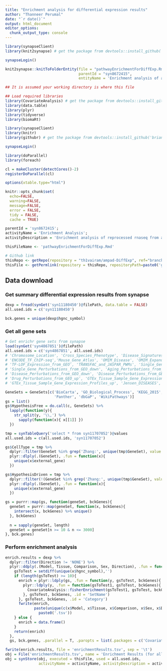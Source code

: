```yaml
---
title: "Enrichment analysis for differential expression results"
author: "Thanneer Perumal"
date: "`r date()`"
output: html_document
editor_options: 
  chunk_output_type: console
---
```

```r
library(synapseClient)
library(knit2synapse) # get the package from devtools::install_github('Sage-Bionetworks/knit2synapse')

synapseLogin()

knit2synapse::knitToFolderEntity(file = "pathwayEnrichmentForDiffExp.Rmd",
                                 parentId = "syn8672415",
                                 entityName = 'Enrichment analysis of all differentialy expressed genes')
```

```r
## It is assumed your working directory is where this file

## Load required libraries
library(CovariateAnalysis) # get the package from devtools::install_github('th1vairam/CovariateAnalysis@dev')
library(data.table)
library(plyr)
library(tidyverse)
library(biomaRt)

library(synapseClient)
library(knitr)
library(githubr) # get the package from devtools::install_github('brian-bot/githubr')

synapseLogin()

library(doParallel)
library(foreach)

cl = makeCluster(detectCores()-2)
registerDoParallel(cl)

options(xtable.type="html")

knitr::opts_chunk$set(
  echo=FALSE,
  warning=FALSE,
  message=FALSE,
  error = FALSE,
  tidy = FALSE,
  cache = TRUE)
```

```r
parentId = 'syn8672415';
activityName = 'Enrichment Analysis';
activityDescription = 'Enrichment analysis of reprocessed rnaseq from all 7 brain regions';

thisFileName <- 'pathwayEnrichmentForDiffExp.Rmd'

# Github link
thisRepo <- getRepo(repository = "th1vairam/ampad-DiffExp", ref="branch", refName='geneLevelAnalysis')
thisFile <- getPermlink(repository = thisRepo, repositoryPath=paste0('gene_level_analysis/',thisFileName))
```

## Data download
### Get summary differential expression results from synapse
```r
dexp = fread(synGet('syn11180450')@filePath, data.table = FALSE)
all.used.ids = c('syn11180450')

bck.genes = unique(dexp$hgnc_symbol)
```

### Get all gene sets
```r
# Get enrichr gene sets from synapse
load(synGet('syn4867851')@filePath)
all.used.ids = c('syn4867851', all.used.ids)
# 'Chromosome_Location', 'Cross_Species_Phenotype', 'Disease_Signatures_from_GEO_down', 'Disease_Signatures_from_GEO_up',
# 'ENCODE_TF_ChIP-seq','Mouse_Gene_Atlas', 'OMIM_Disease', 'OMIM_Expanded', 'TargetScan_microRNA',
# 'TF-LOF_Expression_from_GEO', 'TRANSFAC_and_JASPAR_PWMs', 'Single_Gene_Perturbations_from_GEO_up',
# 'Single_Gene_Perturbations_from_GEO_down', 'Aging_Perturbations_from_GEO_down', 'Aging_Perturbations_from_GEO_up', 
# 'Disease_Perturbations_from_GEO_down', 'Disease_Perturbations_from_GEO_up', 'DrugMatrix', 'Drug_Perturbations_from_GEO_down',
# 'Drug_Perturbations_from_GEO_up', 'GTEx_Tissue_Sample_Gene_Expression_Profiles_down',
# 'GTEx_Tissue_Sample_Gene_Expression_Profiles_up', 'Jensen_DISEASES', 'RNA-Seq_Disease_Gene_and_Drug_Signatures_from_GEO'

GeneSets = GeneSets[c('BioCarta', 'GO_Biological_Process', 'KEGG_2015', 'Reactome', 
                      'Panther', 'dbGaP', 'WikiPathways')]
gs = list()
gs$HypothesisFree = do.call(c, GeneSets) %>%
  lapply(function(y){
    str_split(y, '\\,') %>% 
      sapply(function(x){ x[[1]] })
  })

tmp = synTableQuery('select * from syn11707052')@values
all.used.ids = c(all.used.ids, 'syn11707052')

gs$CellType = tmp %>%
  dplyr::filter(GeneSet %in% grep('Zhang:', unique(tmp$GeneSet), value = T)) %>%
  plyr::dlply(.(GeneSet), .fun = function(x){
    unique(x$external_gene)
  })

gs$HypothesisDriven = tmp %>%
  dplyr::filter(!(GeneSet %in% grep('Zhang:', unique(tmp$GeneSet), value = T))) %>%
  plyr::dlply(.(GeneSet), .fun = function(x){
    unique(x$external_gene)
  })

gs = purrr::map(gs, function(geneSet, bckGenes){
  geneSet = purrr::map(geneSet, function(x, bckGenes){
    intersect(x, bckGenes) %>% unique()
  }, bckGenes)
  
  n = sapply(geneSet, length)
  geneSet = geneSet[n >= 10 & n <= 3000]
}, bck.genes)
```

### Perform enrichment analysis
```r
enrich.results = dexp %>%
  dplyr::filter(Direction != 'NONE') %>%
  plyr::ddply(.(Model, Tissue, Comparison, Sex, Direction), .fun = function(x, gs, bckGenes){
    gsToTest = setdiff(unique(x$hgnc_symbol),'')
    if (length(gsToTest) >= 10){
      enrich = plyr::ldply(gs, .fun = function(y, gsToTest, bckGenes){
        plyr::ldply(y, .fun = function(gsToTest1, gsToTest, bckGenes){
          CovariateAnalysis::fisherEnrichment(gsToTest1, gsToTest, bckGenes)
        }, gsToTest, bckGenes, .id = 'SetName')
      }, gsToTest, bckGenes, .id = 'Category')
      fwrite(enrich, 
             paste(unique(c(x$Model, x$Tissue, x$Comparison, x$Sex, x$Direction)), collapse = '.') %>%
               paste0('.tsv'))
    } else {
      enrich = data.frame()
    }
    return(enrich)
  }, 
  gs, bck.genes, .parallel = T, .paropts = list(.packages = c('CovariateAnalysis', 'plyr', 'dplyr','data.table')))

fwrite(enrich.results, file = 'enrichmentResults.tsv', sep = '\t')
obj = File('enrichmentResults.tsv', name = 'Enrichment Results (for all differential expression)', parentId = parentId)
obj = synStore(obj, executed = thisFile, used = all.used.ids, 
               activityName = activityName, activityDescription = activityDescription)
```